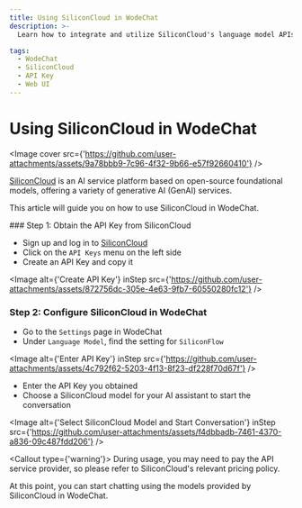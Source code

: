 ```yaml
---
title: Using SiliconCloud in WodeChat
description: >-
  Learn how to integrate and utilize SiliconCloud's language model APIs in WodeChat.

tags:
  - WodeChat
  - SiliconCloud
  - API Key
  - Web UI
---
```


# Using SiliconCloud in WodeChat

<Image cover src={'https://github.com/user-attachments/assets/9a78bbb9-7c96-4f32-9b66-e57f92660410'} />

[SiliconCloud](https://siliconflow.cn/) is an AI service platform based on open-source foundational models, offering a variety of generative AI (GenAI) services.

This article will guide you on how to use SiliconCloud in WodeChat.

<Steps>
  ### Step 1: Obtain the API Key from SiliconCloud

  - Sign up and log in to [SiliconCloud](https://cloud.siliconflow.cn/account/ak)
  - Click on the `API Keys` menu on the left side
  - Create an API Key and copy it

  <Image alt={'Create API Key'} inStep src={'https://github.com/user-attachments/assets/872756dc-305e-4e63-9fb7-60550280fc12'} />

  ### Step 2: Configure SiliconCloud in WodeChat

  - Go to the `Settings` page in WodeChat
  - Under `Language Model`, find the setting for `SiliconFlow`

  <Image alt={'Enter API Key'} inStep src={'https://github.com/user-attachments/assets/4c792f62-5203-4f13-8f23-df228f70d67f'} />

  - Enter the API Key you obtained
  - Choose a SiliconCloud model for your AI assistant to start the conversation

  <Image alt={'Select SiliconCloud Model and Start Conversation'} inStep src={'https://github.com/user-attachments/assets/f4dbbadb-7461-4370-a836-09c487fdd206'} />

  <Callout type={'warning'}>
    During usage, you may need to pay the API service provider, so please refer to SiliconCloud's
    relevant pricing policy.
  </Callout>
</Steps>

At this point, you can start chatting using the models provided by SiliconCloud in WodeChat.
